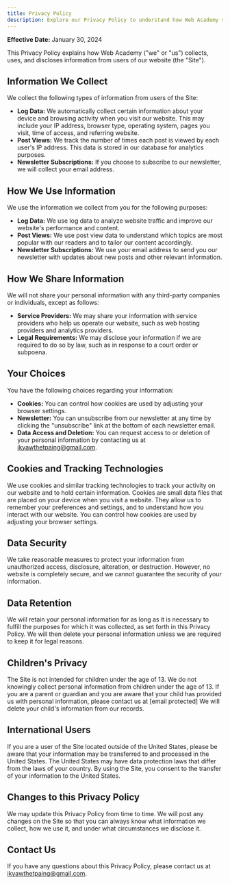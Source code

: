 ```yaml
---
title: Privacy Policy
description: Explore our Privacy Policy to understand how Web Academy safeguards your information and upholds your privacy standards.
---
```


**Effective Date:** January 30, 2024

This Privacy Policy explains how Web Academy ("we" or "us") collects, uses, and discloses information from users of our website (the "Site").

## Information We Collect

We collect the following types of information from users of the Site:

- **Log Data:** We automatically collect certain information about your device and browsing activity when you visit our website. This may include your IP address, browser type, operating system, pages you visit, time of access, and referring website.
- **Post Views:** We track the number of times each post is viewed by each user's IP address. This data is stored in our database for analytics purposes.
- **Newsletter Subscriptions:** If you choose to subscribe to our newsletter, we will collect your email address.

## How We Use Information

We use the information we collect from you for the following purposes:

- **Log Data:** We use log data to analyze website traffic and improve our website's performance and content.
- **Post Views:** We use post view data to understand which topics are most popular with our readers and to tailor our content accordingly.
- **Newsletter Subscriptions:** We use your email address to send you our newsletter with updates about new posts and other relevant information.

## How We Share Information

We will not share your personal information with any third-party companies or individuals, except as follows:

- **Service Providers:** We may share your information with service providers who help us operate our website, such as web hosting providers and analytics providers.
- **Legal Requirements:** We may disclose your information if we are required to do so by law, such as in response to a court order or subpoena.

## Your Choices

You have the following choices regarding your information:

- **Cookies:** You can control how cookies are used by adjusting your browser settings.
- **Newsletter:** You can unsubscribe from our newsletter at any time by clicking the "unsubscribe" link at the bottom of each newsletter email.
- **Data Access and Deletion:** You can request access to or deletion of your personal information by contacting us at [ikyawthetpaing@gmail.com](mailto:ikyawthetpaing@gmail.com).

## Cookies and Tracking Technologies

We use cookies and similar tracking technologies to track your activity on our website and to hold certain information. Cookies are small data files that are placed on your device when you visit a website. They allow us to remember your preferences and settings, and to understand how you interact with our website. You can control how cookies are used by adjusting your browser settings.

## Data Security

We take reasonable measures to protect your information from unauthorized access, disclosure, alteration, or destruction. However, no website is completely secure, and we cannot guarantee the security of your information.

## Data Retention

We will retain your personal information for as long as it is necessary to fulfill the purposes for which it was collected, as set forth in this Privacy Policy. We will then delete your personal information unless we are required to keep it for legal reasons.

## Children's Privacy

The Site is not intended for children under the age of 13. We do not knowingly collect personal information from children under the age of 13. If you are a parent or guardian and you are aware that your child has provided us with personal information, please contact us at [email protected] We will delete your child's information from our records.

## International Users

If you are a user of the Site located outside of the United States, please be aware that your information may be transferred to and processed in the United States. The United States may have data protection laws that differ from the laws of your country. By using the Site, you consent to the transfer of your information to the United States.

## Changes to this Privacy Policy

We may update this Privacy Policy from time to time. We will post any changes on the Site so that you can always know what information we collect, how we use it, and under what circumstances we disclose it.

## Contact Us

If you have any questions about this Privacy Policy, please contact us at [ikyawthetpaing@gmail.com](mailto:ikyawthetpaing@gmail.com).

